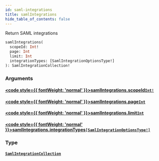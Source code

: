 ```yaml
---
id: saml-integrations
title: samlIntegrations
hide_table_of_contents: false
---
```








Return SAML integrations

```graphql
samlIntegrations(
  scopeId: Int!
  page: Int
  limit: Int
  integrationTypes: [SamlIntegrationOptionsType!]
): SamlIntegrationCollection!
```


### Arguments

#### [<code style={{ fontWeight: 'normal' }}>samlIntegrations.<b>scopeId</b></code>](#)<Bullet />[`Int!`](/api/graphql/documentation/scalars/int) <Badge class="secondary" text="non-null"/> <Badge class="secondary" text="scalar"/>
> 
> 

#### [<code style={{ fontWeight: 'normal' }}>samlIntegrations.<b>page</b></code>](#)<Bullet />[`Int`](/api/graphql/documentation/scalars/int) <Badge class="secondary" text="scalar"/>
> 
> 

#### [<code style={{ fontWeight: 'normal' }}>samlIntegrations.<b>limit</b></code>](#)<Bullet />[`Int`](/api/graphql/documentation/scalars/int) <Badge class="secondary" text="scalar"/>
> 
> 

#### [<code style={{ fontWeight: 'normal' }}>samlIntegrations.<b>integrationTypes</b></code>](#)<Bullet />[`[SamlIntegrationOptionsType!]`](/api/graphql/documentation/enums/saml-integration-options-type) <Badge class="secondary" text="list"/> <Badge class="secondary" text="enum"/>
> 
> 

### Type

#### [`SamlIntegrationCollection`](/api/graphql/documentation/objects/saml-integration-collection) <Badge class="secondary" text="object"/>
> 
> 





